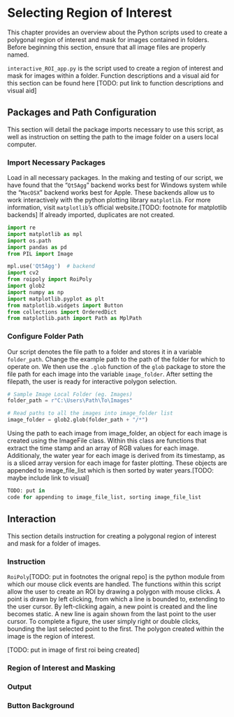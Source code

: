 # Selecting Region of Interest

This chapter provides an overview about the Python scripts used to create a polygonal region of interest and mask for images contained in folders. Before beginning this section, ensure that all image files are properly named. 

`interactive_ROI_app.py` is the script used to create a region of interest and mask for images within a folder. Function descriptions and a visual aid for this section can be found here [TODO: put link to function descriptions and visual aid]

## Packages and Path Configuration

This section will detail the package imports necessary to use this script, as well as instruction on setting the path to the image folder on a users local computer.

### Import Necessary Packages

Load in all necessary packages. In the making and testing of our script, we have found that the "`Qt5Agg`" backend works best for Windows system while the "`MacOSX`" backend works best for Apple. These backends allow us to work interactively with the python plotting library `matplotlib`. For more information, visit `matplotlib`'s official website.[TODO: footnote for matplotlib backends] If already imported, duplicates are not created.

```{python load-python-packages-roi, eval = FALSE}
import re
import matplotlib as mpl
import os.path
import pandas as pd
from PIL import Image

mpl.use('Qt5Agg')  # backend
import cv2
from roipoly import RoiPoly
import glob2
import numpy as np
import matplotlib.pyplot as plt
from matplotlib.widgets import Button
from collections import OrderedDict
from matplotlib.path import Path as MplPath
```

### Configure Folder Path

Our script denotes the file path to a folder and stores it in a variable `folder_path`. Change the example path to the path of the folder for which to operate on. We then use the `.glob` function of the `glob` package to store the file path for each image into the variable `image_folder`. After setting the filepath, the user is ready for interactive polygon selection.

```{python configure-folder-path, eval = FALSE}
# Sample Image Local Folder (eg. Images)
folder_path = r"C:\Users\Path\To\Images"

# Read paths to all the images into image_folder list
image_folder = glob2.glob(folder_path + "/*")
```

Using the path to each image from image_folder, an object for each image is created using the ImageFile class. Within this class are functions that extract the time stamp and an array of RGB values for each image. Additionaly, the water year for each image is derived from its timestamp, as is a sliced array version for each image for faster plotting. These objects are appended to image_file_list which is then sorted by water years.[TODO: maybe include link to visual]

``` {python image_file_list, eval = FALSE}
TODO: put in
code for appending to image_file_list, sorting image_file_list
```

## Interaction

This section details instruction for creating a polygonal region of interest and mask for a folder of images.

### Instruction

`RoiPoly`[TODO: put in footnotes the orignal repo] is the python module from which our mouse click events are handled. The functions within this script allow the user to create an ROI by drawing a polygon with mouse clicks. A point is drawn by left clicking, from which a line is bounded to, extending to the user cursor. By left-clicking again, a new point is created and the line becomes static. A new line is again shown from the last point to the user cursor. To complete a figure, the user simply right or double clicks, bounding the last selected point to the first. The polygon created within the image is the region of interest.

[TODO: put in image of first roi being created]


### Region of Interest and Masking

### Output

### Button Background
